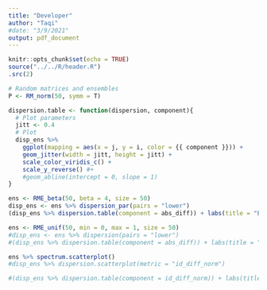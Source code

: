 ```yaml
---
title: "Developer"
author: "Taqi"
#date: "3/9/2021"
output: pdf_document
---
```


```r
knitr::opts_chunk$set(echo = TRUE)
source("../../R/header.R")
.src(2)
```

```r
# Random matrices and ensembles
P <- RM_norm(50, symm = T)
```

```r
dispersion.table <- function(dispersion, component){
  # Plot parameters
  jitt <- 0.4
  # Plot
  disp_ens %>%
    ggplot(mapping = aes(x = j, y = i, color = {{ component }})) +
    geom_jitter(width = jitt, height = jitt) +
    scale_color_viridis_c() +
    scale_y_reverse() #+
    #geom_abline(intercept = 0, slope = 1)
}
```

```r
ens <- RME_beta(50, beta = 4, size = 50)
disp_ens <- ens %>% dispersion_par(pairs = "lower")
(disp_ens %>% dispersion.table(component = abs_diff)) + labs(title = "Eigenvalue Pair Difference of Norms for Beta = 4")
```



```r
ens <- RME_unif(50, min = 0, max = 1, size = 50)
#disp_ens <- ens %>% dispersion(pairs = "lower")
#(disp_ens %>% dispersion.table(component = abs_diff)) + labs(title = "Eigenvalue Pair Difference of Norms for Beta = 4")
```

```r
ens %>% spectrum.scatterplot()
#disp_ens %>% dispersion.scatterplot(metric = "id_diff_norm")
```


```r
#(disp_ens %>% dispersion.table(component = id_diff_norm)) + labs(title = "Eigenvalue Pair Difference of Norms for Beta = 4")
```

